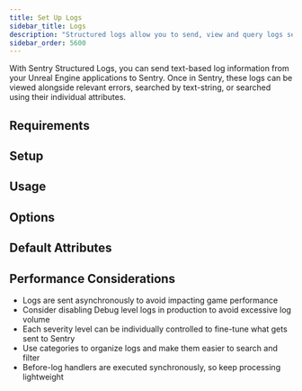 ```yaml
---
title: Set Up Logs
sidebar_title: Logs
description: "Structured logs allow you to send, view and query logs sent from your applications within Sentry."
sidebar_order: 5600
---
```


With Sentry Structured Logs, you can send text-based log information from your Unreal Engine applications to Sentry. Once in Sentry, these logs can be viewed alongside relevant errors, searched by text-string, or searched using their individual attributes.

## Requirements

<PlatformContent includePath="logs/requirements" />

## Setup

<PlatformContent includePath="logs/setup" />

## Usage

<PlatformContent includePath="logs/usage" />

## Options

<PlatformContent includePath="logs/options" />

## Default Attributes

<PlatformContent includePath="logs/default-attributes" />

## Performance Considerations

- Logs are sent asynchronously to avoid impacting game performance
- Consider disabling Debug level logs in production to avoid excessive log volume
- Each severity level can be individually controlled to fine-tune what gets sent to Sentry
- Use categories to organize logs and make them easier to search and filter
- Before-log handlers are executed synchronously, so keep processing lightweight